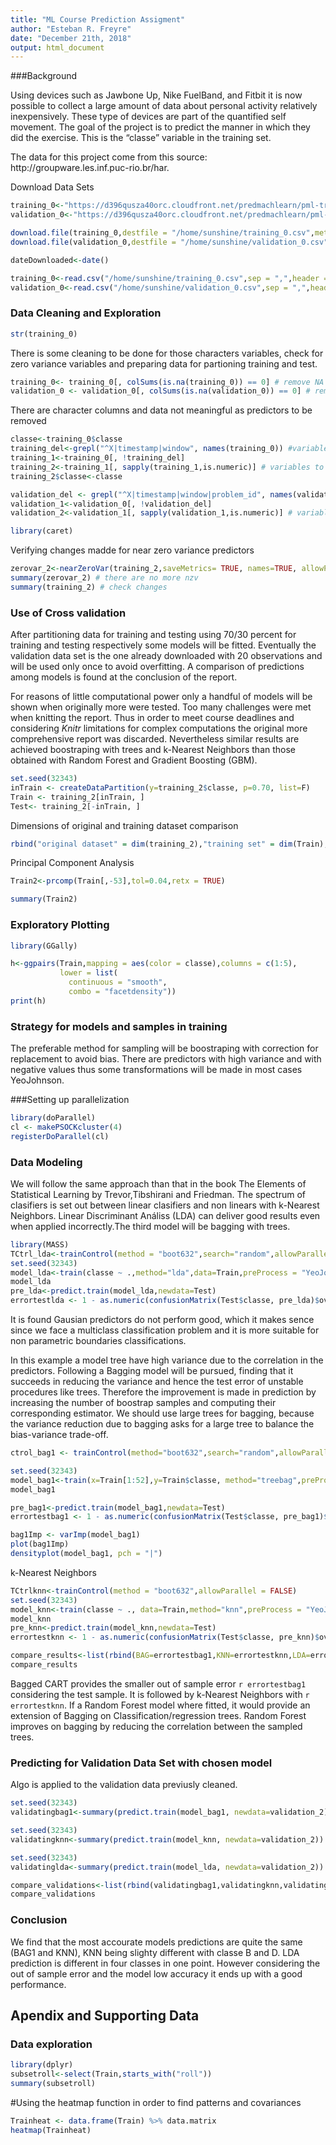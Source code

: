 ```yaml
---
title: "ML Course Prediction Assigment"
author: "Esteban R. Freyre"
date: "December 21th, 2018"
output: html_document
---
```

###Background

Using devices such as Jawbone Up, Nike FuelBand, and Fitbit it is now possible to collect a large amount of data about personal activity relatively inexpensively. These type of devices are part of the quantified self movement.
The goal of the project is to predict the manner in which they did the exercise. This is the "classe" variable in the training set.

The data for this project come from this source: http://groupware.les.inf.puc-rio.br/har.

Download Data Sets
```r
training_0<-"https://d396qusza40orc.cloudfront.net/predmachlearn/pml-training.csv"
validation_0<-"https://d396qusza40orc.cloudfront.net/predmachlearn/pml-testing.csv"

download.file(training_0,destfile = "/home/sunshine/training_0.csv",method = "curl")
download.file(validation_0,destfile = "/home/sunshine/validation_0.csv",method = "curl")

dateDownloaded<-date()

training_0<-read.csv("/home/sunshine/training_0.csv",sep = ",",header = TRUE)
validation_0<-read.csv("/home/sunshine/validation_0.csv",sep = ",",header = TRUE)
```
### Data Cleaning and Exploration
```r
str(training_0)
```
There is some cleaning to be done for those characters variables, check for zero variance variables and preparing data for partioning training and test.
```r
training_0<- training_0[, colSums(is.na(training_0)) == 0] # remove NA values
validation_0 <- validation_0[, colSums(is.na(validation_0)) == 0] # remove NA values
```  
There are character columns and data not meaningful as predictors to be removed
```r
classe<-training_0$classe
training_del<-grepl("^X|timestamp|window", names(training_0)) #variables not meaningful as predictors
training_1<-training_0[, !training_del]
training_2<-training_1[, sapply(training_1,is.numeric)] # variables to be changed as numeric
training_2$classe<-classe

validation_del <- grepl("^X|timestamp|window|problem_id", names(validation_0)) # variables not meaningful as predictors
validation_1<-validation_0[, !validation_del]
validation_2<-validation_1[, sapply(validation_1,is.numeric)] # variables to be changed as numeric
```
```r
library(caret)
```
Verifying changes madde for near zero variance predictors
```r
zerovar_2<-nearZeroVar(training_2,saveMetrics= TRUE, names=TRUE, allowParallel = TRUE)
summary(zerovar_2) # there are no more nzv
summary(training_2) # check changes
```
### Use of Cross validation  

After partitioning data for training and testing using 70/30 percent for training and testing respectively some models will be fitted. Eventually the validation data set is the one already downloaded with 20 observations and will be used only once to avoid overfitting. A comparison of predictions among models is found at the conclusion of the report.

For reasons of little computational power only a handful of models will be shown when originally more were tested. Too many challenges were met when knitting the report. Thus in order to meet course deadlines and considering ${Knitr}$ limitations for complex computations the original more comprehensive report was discarded. Nevertheless similar results are achieved boostraping with trees and k-Nearest Neighbors than those obtained with Random Forest and Gradient Boosting (GBM). 

```r
set.seed(32343) 
inTrain <- createDataPartition(y=training_2$classe, p=0.70, list=F)
Train <- training_2[inTrain, ]
Test<- training_2[-inTrain, ]
```
Dimensions of original and training dataset comparison
```r
rbind("original dataset" = dim(training_2),"training set" = dim(Train),"testing set"=dim(Test),"validation"=dim(validation_2))
```
Principal Component Analysis
```r
Train2<-prcomp(Train[,-53],tol=0.04,retx = TRUE)
```
```r
summary(Train2)
```
### Exploratory Plotting
```r
library(GGally)
```
```r
h<-ggpairs(Train,mapping = aes(color = classe),columns = c(1:5),
           lower = list(
             continuous = "smooth",
             combo = "facetdensity"))
print(h)
```
### Strategy for models and samples in training

The preferable method for sampling will be boostraping with correction for replacement to avoid bias. There are predictors with high variance and with negative values thus some transformations will be made in most cases YeoJohnson.

###Setting up parallelization
```r
library(doParallel)
cl <- makePSOCKcluster(4)
registerDoParallel(cl)
```
### Data Modeling

We will follow the same approach than that in the book The Elements of Statistical Learning by  Trevor,Tibshirani and Friedman. The spectrum of clasifiers is set out between linear clasifiers and non linears with k-Nearest Neighbors. Linear Discriminant Análiss (LDA) can deliver good results even when applied incorrectly.The third model will be bagging with trees.

```r
library(MASS)
TCtrl_lda<-trainControl(method = "boot632",search="random",allowParallel = TRUE)
set.seed(32343)
model_lda<-train(classe ~ .,method="lda",data=Train,preProcess = "YeoJohnson",tuneLength = 12, trControl = TCtrl_lda)
model_lda
pre_lda<-predict.train(model_lda,newdata=Test)
errortestlda <- 1 - as.numeric(confusionMatrix(Test$classe, pre_lda)$overall[1])
```
It is found Gausian predictors do not perform good, which it makes sence since we face a multiclass classification problem and it is more suitable for non parametric boundaries classifications.

In this example a model tree have high variance due to the correlation in the predictors.
Following a Bagging model will be pursued, finding that it succeeds in reducing the variance and hence the test error of unstable procedures like trees. Therefore the improvement is made in prediction by increasing the number of boostrap samples and computing their corresponding estimator. We should use large trees for bagging, because the variance reduction due to bagging
asks for a large tree to balance the bias-variance trade-off.

```r
ctrol_bag1 <- trainControl(method="boot632",search="random",allowParallel = TRUE)

set.seed(32343)
model_bag1<-train(x=Train[1:52],y=Train$classe, method="treebag",preProcess= "YeoJohnson",trControl=ctrol_bag1,tuneLength=15)
model_bag1

pre_bag1<-predict.train(model_bag1,newdata=Test)
errortestbag1 <- 1 - as.numeric(confusionMatrix(Test$classe, pre_bag1)$overall[1])
```
```r
bag1Imp <- varImp(model_bag1)
plot(bag1Imp)
densityplot(model_bag1, pch = "|")
```

k-Nearest Neighbors
```r
TCtrlknn<-trainControl(method = "boot632",allowParallel = FALSE)
set.seed(32343)
model_knn<-train(classe ~ ., data=Train,method="knn",preProcess = "YeoJohnson",trControl = TCtrlknn) # using preprocessing with YeoJohnson transformation because of the negative values some predictors have.
model_knn
pre_knn<-predict.train(model_knn,newdata=Test)
errortestknn <- 1 - as.numeric(confusionMatrix(Test$classe, pre_knn)$overall[1])
```

```r
compare_results<-list(rbind(BAG=errortestbag1,KNN=errortestknn,LDA=errortestlda))
compare_results
```
Bagged CART provides the smaller out of sample error `r errortestbag1` considering the test sample. It is followed by k-Nearest Neighbors with `r errortestknn`. If a Random Forest model where fitted, it would provide an extension of Bagging on Classification/regression trees. Random Forest improves on bagging by reducing the correlation between the sampled trees.

### Predicting for Validation Data Set with chosen model
Algo is applied to the validation data previusly cleaned. 

```r
set.seed(32343)
validatingbag1<-summary(predict.train(model_bag1, newdata=validation_2))

set.seed(32343)
validatingknn<-summary(predict.train(model_knn, newdata=validation_2))

set.seed(32343)
validatinglda<-summary(predict.train(model_lda, newdata=validation_2))

compare_validations<-list(rbind(validatingbag1,validatingknn,validatinglda))
compare_validations
```  
### Conclusion
We find that the most accourate models predictions are quite the same (BAG1 and KNN), KNN being slighty different with classe B and D. LDA prediction is different in four classes in one point. However considering the out of sample error and the model low accuracy it ends up with a good performance.

## Apendix and Supporting Data

### Data exploration
```r
library(dplyr)
subsetroll<-select(Train,starts_with("roll"))
summary(subsetroll)
```
#Using the heatmap function in order to find patterns and covariances
```r
Trainheat <- data.frame(Train) %>% data.matrix
heatmap(Trainheat)
```


